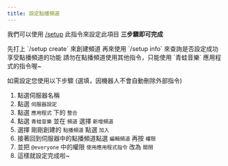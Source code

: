 ```yaml
---
title: 設定點播頻道
---
```


我們可以使用 [/setup](/docs/frogmusic/cmd/settings/setup) 此指令來設定此項目
**三步驟即可完成**

<Steps>
<Step>
先打上 `/setup create` 來創建頻道
</Step>
<Step>
再來使用 `/setup info` 來查詢是否設定成功
</Step>
<Step>
享受點播頻道的功能
</Step>
</Steps>

<Error>
請勿在點播頻道使用其他指令，只能使用 `青蛙音樂` 應用程式的指令喔~

如需設定您使用以下步驟 (選填，因機器人不會自動刪除外部指令)

1. 點選伺服器名稱
2. 點選 `伺服器設定`
3. 點選 `應用程式` 下的 `整合`
4. 點選 `青蛙音樂` 並在 `頻道` 選擇 `新增頻道`
5. 選擇 剛剛創建的 `點播頻道` 點選 `加入`
6. 接著回到伺服器中的點播頻道點選 `編輯頻道` 再按 `權限`
7. 並把 `@everyone` 中的權限 `使用應用程式指令` 改為 `關閉`
8. 這樣就設定完成啦~
</Error>